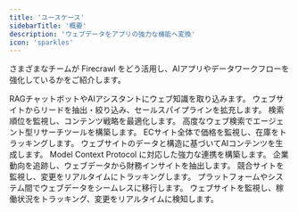 ```yaml
---
title: 'ユースケース'
sidebarTitle: '概要'
description: 'ウェブデータをアプリの強力な機能へ変換'
icon: 'sparkles'
---
```


さまざまなチームが Firecrawl をどう活用し、AIアプリやデータワークフローを強化しているかをご紹介します。

<CardGroup cols={2}>
  <Card title="AI Platforms" href="/ja/use-cases/ai-platforms">
    RAGチャットボットやAIアシスタントにウェブ知識を取り込みます。
  </Card>

  <Card title="Lead Enrichment" href="/ja/use-cases/lead-enrichment">
    ウェブサイトからリードを抽出・絞り込み、セールスパイプラインを拡充します。
  </Card>

  <Card title="SEO Platforms" href="/ja/use-cases/seo-platforms">
    検索順位を監視し、コンテンツ戦略を最適化します。
  </Card>

  <Card title="Deep Research" href="/ja/use-cases/deep-research">
    高度なウェブ検索でエージェント型リサーチツールを構築します。
  </Card>

  <Card title="Product & E-commerce" href="/ja/use-cases/product-ecommerce">
    ECサイト全体で価格を監視し、在庫をトラッキングします。
  </Card>

  <Card title="Content Generation" href="/ja/use-cases/content-generation">
    ウェブサイトのデータと構造に基づいてAIコンテンツを生成します。
  </Card>

  <Card title="Developers & MCP" href="/ja/use-cases/developers-mcp">
    Model Context Protocol に対応した強力な連携を構築します。
  </Card>

  <Card title="Investment & Finance" href="/ja/use-cases/investment-finance">
    企業動向を追跡し、ウェブデータから財務インサイトを抽出します。
  </Card>

  <Card title="Competitive Intelligence" href="/ja/use-cases/competitive-intelligence">
    競合サイトを監視し、変更をリアルタイムにトラッキングします。
  </Card>

  <Card title="Data Migration" href="/ja/use-cases/data-migration">
    プラットフォームやシステム間でウェブデータをシームレスに移行します。
  </Card>

  <Card title="Observability" href="/ja/use-cases/observability">
    ウェブサイトを監視し、稼働状況をトラッキング、変更をリアルタイムに検知します。
  </Card>
</CardGroup>
